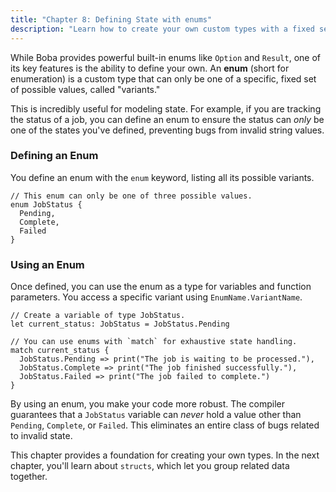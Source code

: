 ```yaml
---
title: "Chapter 8: Defining State with enums"
description: "Learn how to create your own custom types with a fixed set of variants using enums."
---
```


While Boba provides powerful built-in enums like `Option` and `Result`, one of its key features is the ability to define your own. An **enum** (short for enumeration) is a custom type that can only be one of a specific, fixed set of possible values, called "variants."

This is incredibly useful for modeling state. For example, if you are tracking the status of a job, you can define an enum to ensure the status can *only* be one of the states you've defined, preventing bugs from invalid string values.

### Defining an Enum

You define an enum with the `enum` keyword, listing all its possible variants.

```boba
// This enum can only be one of three possible values.
enum JobStatus {
  Pending,
  Complete,
  Failed
}
```

### Using an Enum

Once defined, you can use the enum as a type for variables and function parameters. You access a specific variant using `EnumName.VariantName`.

```boba
// Create a variable of type JobStatus.
let current_status: JobStatus = JobStatus.Pending

// You can use enums with `match` for exhaustive state handling.
match current_status {
  JobStatus.Pending => print("The job is waiting to be processed."),
  JobStatus.Complete => print("The job finished successfully."),
  JobStatus.Failed => print("The job failed to complete.")
}
```

By using an enum, you make your code more robust. The compiler guarantees that a `JobStatus` variable can *never* hold a value other than `Pending`, `Complete`, or `Failed`. This eliminates an entire class of bugs related to invalid state.

This chapter provides a foundation for creating your own types. In the next chapter, you'll learn about `structs`, which let you group related data together.